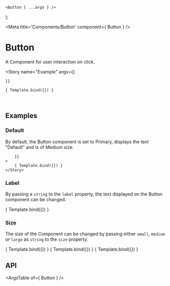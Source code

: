
	<Button { ...args } />
);

<Meta title='Components/Button' component={ Button } />

# Button

A Component for user interaction on click.

<Story
	name="Example"
	args={{
		
	}}
>
	{ Template.bind({}) }
</Story>

<br />

## Examples

### Default

By default, the Button component is set to Primary, displays the text "Default" and is of Medium size.

<Canvas>
	<Story
		name="Default"
		args={{
			
		}}
	>
		{ Template.bind({}) }
	</Story>
</Canvas>

### Label

By passing a `string` to the `label` property, the text displayed on the Button component can be changed.

<Canvas>
	<Story
		name="Custom Label"
		args={{
			label: 'Button!'
		}}
	>
		{ Template.bind({}) }
	</Story>
</Canvas>

### Size

The size of the Component can be changed by passing either `small`, `medium` or `large` as `string` to the `size` property.

<Canvas>
	<Story
		name="Small Size"
		args={{
			size: "small"
		}}
	>
		{ Template.bind({}) }
	</Story>
	<Story
		name="Medium Size"
		args={{
			size: "medium"
		}}
	>
		{ Template.bind({}) }
	</Story>
	<Story
		name="Large Size"
		args={{
			size: "large"
		}}
	>
		{ Template.bind({}) }
	</Story>
</Canvas>

## API

<ArgsTable of={ Button } />
